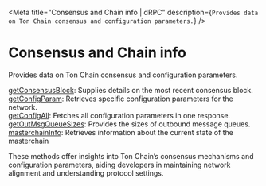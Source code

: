 
<Meta
  title="Consensus and Chain info | dRPC"
  description={`Provides data on Ton Chain consensus and configuration parameters.`}
/>
# Consensus and Chain info

Provides data on Ton Chain consensus and configuration parameters.

[getConsensusBlock](/ton-api/consensusandchaininfo/getConsensusBlock): Supplies details on the most recent consensus block. \
[getConfigParam](/ton-api/consensusandchaininfo/getConfigParam): Retrieves specific configuration parameters for the network. \
[getConfigAll](/ton-api/consensusandchaininfo/getConfigAll): Fetches all configuration parameters in one response. \
[getOutMsgQueueSizes](/ton-api/consensusandchaininfo/getOutMsgQueueSizes): Provides the sizes of outbound message queues. \
[masterchainInfo](/ton-api/consensusandchaininfo/masterchainInfo): Retrieves information about the current state of the masterchain

These methods offer insights into Ton Chain’s consensus mechanisms and configuration parameters, aiding developers in maintaining network alignment and understanding protocol settings.

<Space h={16} />
<GetStarted />
